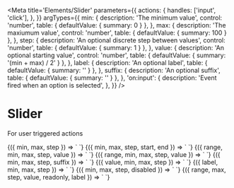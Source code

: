 
<Meta
  title='Elements/Slider'
  parameters={{
    actions: {
      handles: ['input', 'click'],
    },
  }}
  argTypes={{
    min: {
      description: 'The minimum value',
      control: 'number',
      table: { defaultValue: { summary: 0 } },
    },
    max: {
      description: 'The maxiumum value',
      control: 'number',
      table: { defaultValue: { summary: 100 } },
    },
    step: {
      description: 'An optional discrete step between values',
      control: 'number',
      table: { defaultValue: { summary: 1 } },
    },
    value: {
      description: 'An optional starting value',
      control: 'number',
      table: { defaultValue: { summary: '(min + max) / 2' } },
    },
    label: {
      description: 'An optional label',
      table: { defaultValue: { summary: '' } },
    },
    suffix: {
      description: 'An optional suffix',
      table: { defaultValue: { summary: '' } },
    },
    'on:input': {
      description: 'Event fired when an option is selected',
    },
  }}
/>

# Slider

For user triggered actions

<Canvas>
  <Story
    name='Slider'
    args={{
      min: 0,
      max: 100,
      step: 10,
    }}
  >
    {({ min, max, step }) => `
      <v-slider
        min='${min}'
        max='${max}'
        step='${step}'
      />
    `}
  </Story>
</Canvas>

<Canvas>
  <Story
    name='Range'
    args={{
      min: 0,
      max: 100,
      start: 10,
      end: 90,
      step: 10,
    }}
  >
    {({ min, max, step, start, end }) => `
      <v-slider
        min='${min}'
        max='${max}'
        step='${step}'
        start='${start}'
        end='${end}'
      />
    `}
  </Story>
</Canvas>

<Canvas>
  <Story
    name='Min range'
    args={{
      range: 'min',
      min: 0,
      max: 100,
      value: 30,
      step: 10,
    }}
  >
    {({ range, min, max, step, value }) => `
      <v-slider
        range='${range}'
        max='${max}'
        step='${step}'
        value='${value}'
      />
    `}
  </Story>
</Canvas>

<Canvas>
  <Story
    name='Max range'
    args={{
      range: 'max',
      min: 0,
      max: 100,
      value: 70,
      step: 10,
    }}
  >
    {({ range, min, max, step, value }) => `
      <v-slider
        range='${range}'
        max='${max}'
        step='${step}'
        value='${value}'
      />
    `}
  </Story>
</Canvas>

<Canvas>
  <Story
    name='With suffix'
    args={{
      min: 0,
      max: 100,
      step: 10,
      suffix: 'ml',
    }}
  >
    {({ min, max, step, suffix }) => `
      <v-slider
        min='${min}'
        max='${max}'
        step='${step}'
        suffix='${suffix}'
      />
    `}
  </Story>
</Canvas>

<Canvas>
  <Story
    name='With value'
    args={{
      min: 0,
      max: 100,
      step: 10,
      value: 0,
    }}
  >
    {({ value, min, max, step }) => `
      <v-slider
        value='${value}'
        min='${min}'
        max='${max}'
        step='${step}'
      />
    `}
  </Story>
</Canvas>

<Canvas>
  <Story
    name='With label'
    args={{
      min: 0,
      max: 100,
      step: 10,
      label: 'Soups eaten per day',
    }}
  >
    {({ label, min, max, step }) => `
      <v-slider
        label='${label}'
        min='${min}'
        max='${max}'
        step='${step}'
      />
    `}
  </Story>
</Canvas>

<Canvas>
  <Story
    name='Disabled'
    args={{
      min: 0,
      max: 100,
      step: 10,
      disabled: true,
    }}
  >
    {({ min, max, step, disabled }) => `
      <v-slider
        min='${min}'
        max='${max}'
        step='${step}'
        disabled='${disabled}'
      />
    `}
  </Story>
</Canvas>

<Canvas>
  <Story
    name='Readonly'
    args={{
      range: 'min',
      max: 100,
      step: 10,
      value: 30,
      readonly: 'true',
      label: 'readonly',
    }}
  >
    {({ range, max, step, value, readonly, label }) => `
      <v-slider
        range='${range}'
        max='${max}'
        step='${step}'
        value='${value}'
        readonly='${readonly}'
        label='${label}'
      />
    `}
  </Story>
</Canvas>
